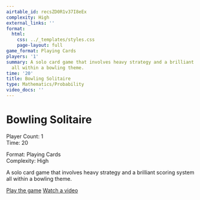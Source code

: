 ```yaml
---
airtable_id: recsZD0R1v37I8eEx
complexity: High
external_links: ''
format:
  html:
    css: ../_templates/styles.css
    page-layout: full
game_format: Playing Cards
players: '1'
summary: A solo card game that involves heavy strategy and a brilliant scoring system
  all within a bowling theme.
time: '20'
title: Bowling Solitaire
type: Mathematics/Probability
video_docs: ''
---
```


# Bowling Solitaire

:::{.game-info-box}
:::{.game-stats}
:::{.left-stats}
Player Count: 1  
Time: 20
:::
:::{.right-stats}
Format: Playing Cards  
Complexity: High
:::
:::
:::

A solo card game that involves heavy strategy and a brilliant scoring system all within a bowling theme.

:::{.game-actions}
<a href="#" class="btn btn-play"><i class="fa fa-gamepad"></i> Play the game</a>
<a href="#" class="btn btn-watch"><i class="fa fa-video"></i> Watch a video</a>
:::